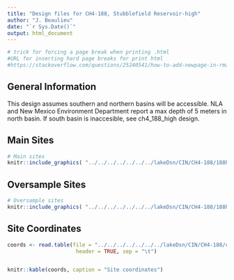 ```yaml
---
title: "Design files for CH4-188, Stubblefield Reservoir-high"
author: "J. Beaulieu"
date: "`r Sys.Date()`"
output: html_document
---
```


```r
# trick for forcing a page break when printing .html
#URL for inserting hard page breaks for print html
#https://stackoverflow.com/questions/25240541/how-to-add-newpage-in-rmarkdown-in-a-smart-way
```
## General Information
This design assumes southern and northern basins will be accessible. NLA and New Mexico Environment Department report a max depth of 5 meters in north basin. If south basin is inaccesible, see ch4_188_high design.



## Main Sites
```r
# Main sites
knitr::include_graphics( "../../../../../../../lakeDsn/CIN/CH4-188/188highMain.png")
```
<P style="page-break-before: always">
  
  

## Oversample Sites
```r
# Oversample sites
knitr::include_graphics( "../../../../../../../lakeDsn/CIN/CH4-188/188highOver.png")
```

<P style="page-break-before: always">
## Site Coordinates
```r

coords <- read.table(file = "../../../../../../../lakeDsn/CIN/CH4-188/ch4_188highSites.txt",
                      header = TRUE, sep = "\t")


knitr::kable(coords, caption = "Site coordinates")
```